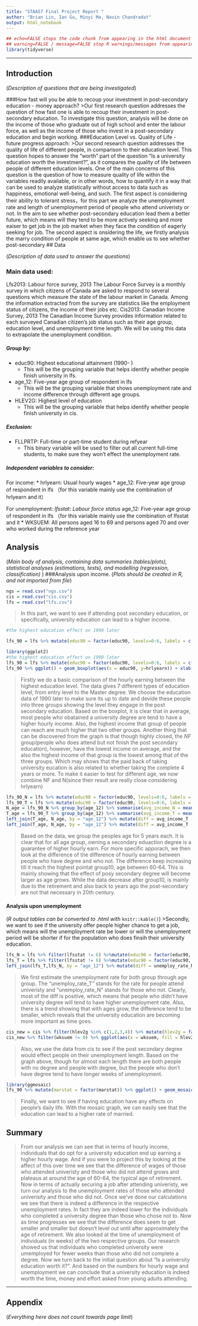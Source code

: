 ```yaml
---
title: "STAA57 Final Project Report "
author: "Brian Lin, Ian Gu, Minyi Ma, Navin Chandradat"
output: html_notebook
---
```

```r
## echo=FALSE stops the code chunk from appearing in the html document
## warning=FALSE / message=FALSE stop R warnings/messages from appearing in the knit document
library(tidyverse)
```


***

<!-- 
(everything below in here is an .html comment)
Instructions: 
- Use typical structure of data analysis report, w/ sections:
    + Introduction
    + Data
    + Analysis
    + Summary
    + Appendix (optional)
- Report should be 5 pages MAX (when compiled/knit as pdf)
- Appendix does not count towards page limit
- Put all your data in a separate "./data/" sub-folder 
- Submit compressed project folder 
- You submissions should be reproducible (i.e. I should be able to   
  re-compile your report with a click of the Preview/Knit button) 
-->

## Introduction 

(*Description of questions that are being investigated*)

###How fast will you be able to recoup your investment in post-secondary education - money approach?
>Our first research question addresses the question of how fast one is able to recoup their investment in post-secondary education. To investigate this question, analysis will be done on the income of those who graduate out of high school and enter the labour force, as well as the income of those who invest in a post-secondary education and begin working. 
###Education Level vs. Quality of Life - future progress approach:
>Our second research question addresses the quality of life of different people, in comparison to their education level. This question hopes to answer the "worth" part of the question "Is a university education *worth* the investment?", as it compares the quality of life between people of different education levels. One of the main concerns of this question is the question of how to measure quality of life within the variables readily available, or in other words, how to quantify it in a way that can be used to analyze statistically without access to data such as happiness, emotional well-being, and such. The first aspect is considering their ability to tolerant stress，for this part we analyze the unemployment rate and length of unemployment period of people who attend univeristy or not. In the aim to see whether post-secondary education lead them a better future, which means will they tend to be more actively seeking and more eaiser to get job in the job market when they face the condition of eagerly seeking for job. The second aspect is onsidering the life, we firstly analysis the marry condition of people at same age, which enable us to see whether post-secondary
## Data 

(*Description of data used to answer the questions*)

### Main data used:
Lfs2013: Labour force survey, 2013
The Labour Force Survey is a monthly survey in which citizens of Canada are asked to respond to several questions which measure the state of the labour market in Canada. Among the information extracted from the survey are statistics like the employment status of citizens, the income of their jobs etc.
Cis2013: Canadian Income Survey, 2013
The Canadian Income Survey provides information related to each surveyed Canadian citizen's job status such as their age group, education level, and unemployment time length. We will be using this data to extrapolate the unemployment condition.

##### Group by:
* educ90: Highest educational attainment (1990- )
  + This will be the grouping variable that helps identify whether people finish university in lfs.
* age_12: Five-year age group of respondent in lfs
  + This will be the grouping variable that shows unemployment rate and income difference through different age groups.
* HLEV2G:  Highest level of education
  + This will be the grouping variable that helps identify whether people finish university in cis.


##### Exclusion:

* FLLPRTP: Full-time or part-time student during refyear
  + This binary variable will be used to filter out all current full-time students, to make sure they won't effect the unemployment rate.


##### Independent variables to consider:
For income:
* hrlyearn: Usual hourly wages
* age_12: Five-year age group of respondent in lfs
（for this variable mainly use the combination of hrlyearn and it）

For unemployment:
*lfsstat: Labour force status
* age_12: Five-year age group of respondent in lfs
（for this variable mainly use the combination of lfsstat and it
* WKSUEM: All persons aged 16 to 69 and persons aged 70 and over who worked during the reference year
 
## Analysis 
(*Main body of analysis, containing data summaries (tables/plots),  statistical analyses (estimations, tests), and modelling (regression, classification) *)
###Analysis upon income.
<!-- You can organize content in subsections -->
(*Plots should be created in R, and not imported from file*)

```r
ngs = read.csv("ngs.csv")
cis = read.csv("cis.csv")
lfs = read.csv("lfs.csv")
```
> In this part, we want to see if attending post secondary education, or specifically, university education can lead to a higher income.

```r
#the highest education effect on 1990 later

lfs_90 = lfs %>% mutate(educ90 = factor(educ90, levels=0:6, labels = c("N", "N", "N", "NF", "T", "T", "T"))) %>% mutate(pick = is.na(educ90)) %>% filter(pick == FALSE) %>% select(1:6)
```

```r
library(ggplot2)
#the highest education effect on 1990 later
lfs_90 = lfs %>% mutate(educ90 = factor(educ90, levels=0:6, labels = c("N", "N", "N", "NF", "T", "T", "T"))) %>% mutate(pick = is.na(educ90)) %>% filter(pick == FALSE) %>% select(1:6) 
lfs_90 %>% ggplot() + geom_boxplot(aes(x = educ90, y=hrlyearn)) + xlab("educ_status")  
```
> Firstly we do a basic comparison of the hourly earning between the highest education level. The data gives 7 different types of education level, from entry level to the Master degree. We choose the education data of 1990 later to make sure its up to date and devide these people into three groups showing the level they engage in the post secondary education. 
>Based on the boxplot, it is clear that in average, most people who obatained a university degree are tend to have a higher hourly income. Also, the highest income that group of people can reach are much higher that two other groups. 
>Another thing that can be discovered from the graph is that though highly closed, the *NF* group(people who does attend but not finish the post secondary education), however, have the lowest income on average, and the also the highest income of that group is the lowest among that of the three groups. Which may shows that the paid back of taking university eucation is also related to whether taking the complete 4 years or more. 
>To make it easier to test for different age, we now combine NF and N(since their result are really close considering hrlyearn)

```r
lfs_90_N = lfs %>% mutate(educ90 = factor(educ90, levels=0:6, labels = c("N", "N", "N", "N", "T", "T", "T"))) %>% mutate(pick = is.na(educ90)) %>% filter(pick == FALSE) %>% select(1:6) %>% filter(educ90 == "N") 
lfs_90_T = lfs %>% mutate(educ90 = factor(educ90, levels=0:6, labels = c("N", "N", "N", "N", "T", "T", "T"))) %>% mutate(pick = is.na(educ90)) %>% filter(pick == FALSE) %>% select(1:6) %>% filter(educ90 == "T")
N_age = lfs_90_N %>% group_by(age_12) %>% summarise(avg_income_N = mean(hrlyearn, na.rm = TRUE))
T_age = lfs_90_T %>% group_by(age_12) %>% summarise(avg_income_T = mean(hrlyearn, na.rm = TRUE))
left_join(T_age, N_age, by = "age_12") %>% mutate(diff = avg_income_T - avg_income_N) %>% knitr::kable()
left_join(T_age, N_age, by = "age_12") %>% mutate(diff = avg_income_T - avg_income_N) %>% ggplot(aes(x = age_12, y = diff)) + geom_point( )
```

>Based on the data, we group the peoples age for 5 years each. It is clear that for all age group, owning a secondary eduaction degree is a guarantee of higher hourly earn.
>For more specific apporach, we then look at the difference of the difference of hourly earning between people who have degree and who not. The difference keep increasing till it reach the highest pointat group10, age between 60-64. This is mainly showing that the effect of posy secondary degree will become larger as age grows. While the data decrease after group10, is mainly due to the retirement and also back to years ago the post-secondary are not that necessary in 20th century.



#### Analysis upon unemployment

(*R output tables can be converted to .html with* `knitr::kable()`) 
<!-- 
for more help on RMarkdown see: https://rmarkdown.rstudio.com/lesson-15.html 
-->
>Secondly, we want to see if the university offer people higher chance to get a job, which means will the unemployment rate be lower or will the unemployment period will be shorter if for the population who does finsih their university education. 

```r
lfs_N = lfs %>% filter(lfsstat != 6) %>%mutate(educ90 = factor(educ90, levels=0:6, labels = c("N", "N", "N", "N", "T", "T", "T"))) %>% mutate(pick = is.na(educ90)) %>% filter(pick == FALSE) %>% select(1:6) %>% filter(educ90 == "N") %>% mutate(lfsstat = (lfsstat >= 3)) %>% group_by(age_12) %>% summarise(unemploy_rate_N = mean(lfsstat))
lfs_T = lfs %>% filter(lfsstat != 6) %>%mutate(educ90 = factor(educ90, levels=0:6, labels = c("N", "N", "N", "N", "T", "T", "T"))) %>% mutate(pick = is.na(educ90)) %>% filter(pick == FALSE) %>% select(1:6) %>% filter(educ90 == "T") %>% mutate(lfsstat = (lfsstat >= 3)) %>% group_by(age_12) %>% summarise(unemploy_rate_T = mean(lfsstat))
left_join(lfs_T,lfs_N, by = "age_12") %>% mutate(diff = unemploy_rate_N - unemploy_rate_T )%>% knitr::kable()
```
>We first estimate the unemployment rate for both group through age group. The "unemploy_rate_T" stands for the rate for people attend univeristy and "unemploy_rate_N" stands for those who not. Clearly, most of the diff is positive, which means that people who didn't have university degree will tend to have higher unemployment rate. Also, there is a trend showing that with ages grow, the difference tend to be smaller, which reveals that the university education are becoming more important as time goes. 

```r
cis_new = cis %>% filter(hlev2g %in% c(1,2,3,4)) %>% mutate(hlev2g = factor(hlev2g, levels=1:4, labels = c("N", "N", "N", "T"))) %>% filter(wksuem %in% c(0:52)) 
cis_new %>% filter(wksuem != 0) %>% ggplot(aes(x = wksuem, fill = hlev2g))+geom_histogram()
```

>Also, we use the data from cis to see if the post secondary degree would effect people on their unemployment length. Based on the graph above, though for almost each length there are both people with no degree and people with degree, but the people who don't have degree tend to have longer weeks of unemployment. 

```r
library(ggmosaic)
lfs_90 %>% mutate(marstat = factor(marstat)) %>% ggplot() + geom_mosaic(aes(x = product(educ90), fill = marstat)) + xlab("educ") + ylab("marstat")
```
>Finally, we want to see if having education have any effects on people's daily life. With the mosaic graph, we can easily see that the education can lead to a higher rate of married.

## Summary 

>From our analysis we can see that in terms of hourly income, individuals that do opt for a university education end up earning a higher hourly wage. And if you were to project this by looking at the affect of this over time we see that the difference of wages of those who attended univeristy and those who did not attend grows and plateaus at around the age of 60-64, the typical age of retirement. Now in terms of actually securing a job after attending univeristy, we turn our analysis to the unemployment rates of those who attended univerisity and those who did not. Once we've done our calculations we see that there is indeed a difference in the respective unemployment rates. In fact they are indeed lower for the individuals who completed a university degree than those who chose not to. Now as time progresses we see that the difference does seem to get smaller and smaller but doesn't level out until after approximately the age of retirement. We also looked at the time of unemployment of individuals (in weeks) of the two respective groups. Our research showed us that individuals who completed university were umemployed for fewer weeks than those who did not complete a degree. Now we turn back to the initial question about "Is a university education worth it?". And based on the numbers for hourly wage and unemployment we can conclude that a university education is indeed worth the time, money and effort asked from young adults attending.   




***  

## Appendix 

(*Everything here does not count towards page limit*)

